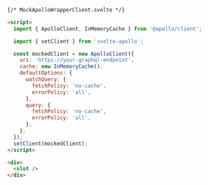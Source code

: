 ```html
{/* MockApolloWrapperClient.svelte */}

<script>
  import { ApolloClient, InMemoryCache } from '@apollo/client';

  import { setClient } from 'svelte-apollo';

  const mockedClient = new ApolloClient({
    uri: 'https://your-graphql-endpoint',
    cache: new InMemoryCache(),
    defaultOptions: {
      watchQuery: {
        fetchPolicy: 'no-cache',
        errorPolicy: 'all',
      },
      query: {
        fetchPolicy: 'no-cache',
        errorPolicy: 'all',
      },
    },
  });
  setClient(mockedClient);
</script>

<div>
  <slot />
</div>
```
